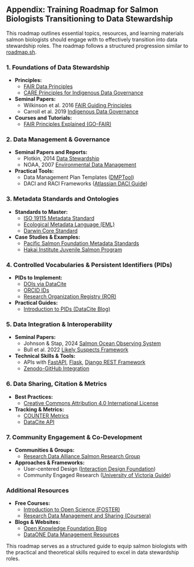 ## Appendix: Training Roadmap for Salmon Biologists Transitioning to Data Stewardship

This roadmap outlines essential topics, resources, and learning materials salmon biologists should engage with to effectively transition into data stewardship roles. The roadmap follows a structured progression similar to [roadmap.sh](https://roadmap.sh).

### 1. Foundations of Data Stewardship
- **Principles:**
  - [FAIR Data Principles](https://www.go-fair.org/fair-principles/)
  - [CARE Principles for Indigenous Data Governance](https://www.gida-global.org/care)
- **Seminal Papers:**
  - Wilkinson et al. 2016 [FAIR Guiding Principles](https://doi.org/10.1038/sdata.2016.18)
  - Carroll et al. 2019 [Indigenous Data Governance](https://doi.org/10.5334/dsj-2019-031)
- **Courses and Tutorials:**
  - [FAIR Principles Explained (GO-FAIR)](https://www.go-fair.org/resources/videos/fair-principles-explained/)

### 2. Data Management & Governance
- **Seminal Papers and Reports:**
  - Plotkin, 2014 [Data Stewardship](https://doi.org/10.1016/c2012-0-07057-3)
  - NOAA, 2007 [Environmental Data Management](https://doi.org/10.17226/12017)
- **Practical Tools:**
  - Data Management Plan Templates ([DMPTool](https://dmptool.org))
  - DACI and RACI Frameworks ([Atlassian DACI Guide](https://www.atlassian.com/team-playbook/plays/daci))

### 3. Metadata Standards and Ontologies
- **Standards to Master:**
  - [ISO 19115 Metadata Standard](https://www.iso.org/standard/53798.html)
  - [Ecological Metadata Language (EML)](https://eml.ecoinformatics.org/)
  - [Darwin Core Standard](https://dwc.tdwg.org/)
- **Case Studies & Examples:**
  - [Pacific Salmon Foundation Metadata Standards](https://marinedata.psf.ca)
  - [Hakai Institute Juvenile Salmon Program](https://obis.org/dataset/81a9b931-8f47-49c4-94ff-0e46d7e9f1c9)

### 4. Controlled Vocabularies & Persistent Identifiers (PIDs)
- **PIDs to Implement:**
  - [DOIs via DataCite](https://datacite.org)
  - [ORCID IDs](https://orcid.org)
  - [Research Organization Registry (ROR)](https://ror.org)
- **Practical Guides:**
  - [Introduction to PIDs (DataCite Blog)](https://blog.datacite.org/)

### 5. Data Integration & Interoperability
- **Seminal Papers:**
  - Johnson & Stap, 2024 [Salmon Ocean Observing System](https://doi.org/10.23849/npafcb7/6a4ddpde4)
  - Bull et al. 2022 [Likely Suspects Framework](https://doi.org/10.1093/icesjms/fsac099)
- **Technical Skills & Tools:**
  - APIs with [FastAPI](https://fastapi.tiangolo.com), [Flask](https://flask.palletsprojects.com), [Django REST Framework](https://www.django-rest-framework.org)
  - [Zenodo-GitHub Integration](https://guides.github.com/activities/citable-code/)

### 6. Data Sharing, Citation & Metrics
- **Best Practices:**
  - [Creative Commons Attribution 4.0 International License](https://creativecommons.org/licenses/by/4.0/)
- **Tracking & Metrics:**
  - [COUNTER Metrics](https://www.projectcounter.org/)
  - [DataCite API](https://datacite.org/service.html)

### 7. Community Engagement & Co-Development
- **Communities & Groups:**
  - [Research Data Alliance Salmon Research Group](https://rd-alliance.org/groups/salmon-data-management)
- **Approaches & Frameworks:**
  - User-centered Design ([Interaction Design Foundation](https://www.interaction-design.org/literature/topics/user-centered-design))
  - Community Engaged Research ([University of Victoria Guide](https://www.uvic.ca/research/assets/docs/Community-Engaged-Research.pdf))

### Additional Resources
- **Free Courses:**
  - [Introduction to Open Science (FOSTER)](https://www.fosteropenscience.eu/toolkit)
  - [Research Data Management and Sharing (Coursera)](https://www.coursera.org/learn/data-management)
- **Blogs & Websites:**
  - [Open Knowledge Foundation Blog](https://blog.okfn.org/)
  - [DataONE Data Management Resources](https://www.dataone.org/resources/)

This roadmap serves as a structured guide to equip salmon biologists with the practical and theoretical skills required to excel in data stewardship roles.

